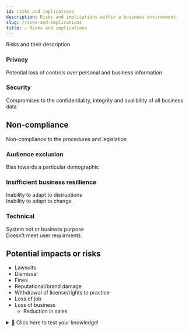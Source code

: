 ```yaml
---
id: risks and implications
description: Risks and implications within a business environment. 
slug: /risks-and-implications
title: ⚠️ Risks and implications
---
```


Risks and their description

### Privacy
Potential loss of controls over personal and business information

### Security
Compromises to the confidentiality, integrity and avalibility of all business data

## Non-compliance
Non-compliance to the procedures and legislation

### Audience exclusion
Bias towards a particular demographic

### Insifficient business resillience
Inability to adapt to distruptions <br />
Inability to adapt to change

### Technical
System not or business purpose <br />
Doesn't meet user requirments

## Potential impacts or risks
- Lawsuits
- Dismissal
- Fines
- Reputational/brand damage
- Withdrawal of license/rights to practice
- Loss of job
- Loss of business
    - Reduction in sales

<details>
  <summary>🧠 Click here to test your knowledge! </summary>

<iframe src="https://quizlet.com/679354301/match/embed?i=3loczc&x=1jj1" height="500" width="100%"></iframe>

</details>